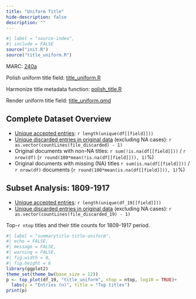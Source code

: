 ```yaml
---
title: "Uniform Title"
hide-description: false
description: ""
---
```


```r
#| label = "source-index",
#| include = FALSE
source("init.R")
source("title_uniform.R")
```

MARC: [240a](https://www.loc.gov/marc/bibliographic/bd240.html)

Polish uniform title field: [title_uniform.R](https://github.com/fennicahub/fennica/blob/master/inst/examples/title_uniform.R)

Harmonize title metadata function: [polish_title.R](https://github.com/fennicahub/fennica/blob/master/R/polish_title.R)

Render uniform title field: [title_uniform.qmd](https://github.com/fennicahub/fennica/blob/master/inst/examples/title_uniform.qmd)

## Complete Dataset Overview

-   [Unique accepted entries](dataTable/data_table.html?path=../%60r%20file_accepted%60): `r length(unique(df[[field]]))`
-   [Unique discarded entries in original data](dataTable/data_table.html?path=../%60r%20file_discarded%60) (excluding NA cases): `r as.vector(countLines(file_discarded) - 1)`
-   Original documents with non-NA titles: `r sum(!is.na(df[[field]]))` / `r nrow(df)` (`r round(100*mean(!is.na(df[[field]])), 1)`%)
-   Original documents with missing (NA) titles `r sum(is.na(df[[field]]))` / `r nrow(df)` documents (`r round(100*mean(is.na(df[[field]])), 1)`%)

## Subset Analysis: 1809-1917

-   [Unique accepted entries](dataTable/data_table.html?path=../%60r%20file_accepted%60): `r length(unique(df_19[[field]]))`
-   [Unique discarded entries in original data](dataTable/data_table.html?path=../%60r%20file_discarded_19%60) (excluding NA cases): `r as.vector(countLines(file_discarded_19) - 1)`

Top-`r ntop` titles and their title counts for 1809-1917 period.

```r
#| label = "summarytitle-title-uniform",
#| echo = FALSE,
#| message = FALSE,
#| warning = FALSE,
#| fig.width = 8,
#| fig.height = 6
library(ggplot2)
theme_set(theme_bw(base_size = 12))
p <- top_plot(df_19, "title_uniform", ntop = ntop, log10 = TRUE)+
  labs(y = "Entries (n)", title = "Top titles")
print(p)
```
